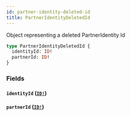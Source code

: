 ```yaml
---
id: partner-identity-deleted-id
title: PartnerIdentityDeletedId
---
```


Object representing a deleted PartnerIdentity Id

```graphql
type PartnerIdentityDeletedId {
  identityId: ID!
  partnerId: ID!
}
```

### Fields

#### `identityId` ([`ID!`](/developers/shared-apis/adminidentity-api/graphql/reference/scalars/id))

#### `partnerId` ([`ID!`](/developers/shared-apis/adminidentity-api/graphql/reference/scalars/id))
